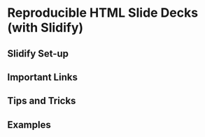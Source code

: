 Reproducible HTML Slide Decks (with Slidify)
=========================

## Slidify Set-up

## Important Links

## Tips and Tricks

## Examples